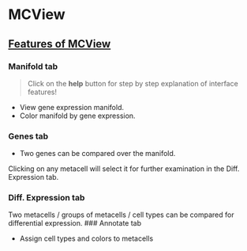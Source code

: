 # MCView

## <u>Features of MCView</u>

### Manifold tab

> Click on the **help** button for step by step explanation of interface features!

- View gene expression manifold. 
- Color manifold by gene expression. 

### Genes tab

-   Two genes can be compared over the manifold.

Clicking on any metacell will select it for further examination in the
Diff. Expression tab.

### Diff. Expression tab

Two metacells / groups of metacells / cell types can be compared for differential expression. 
### Annotate tab 

- Assign cell types and colors to metacells

